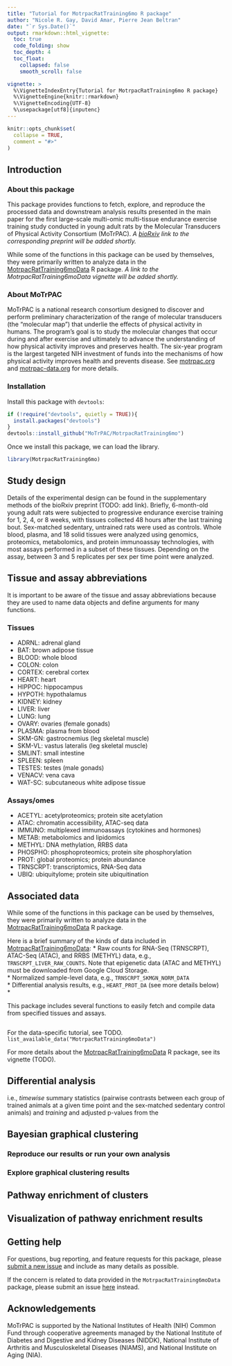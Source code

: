 ```yaml
---
title: "Tutorial for MotrpacRatTraining6mo R package"
author: "Nicole R. Gay, David Amar, Pierre Jean Beltran"
date: "`r Sys.Date()`"
output: rmarkdown::html_vignette:
  toc: true
  code_folding: show 
  toc_depth: 4
  toc_float:
    collapsed: false
    smooth_scroll: false

vignette: >
  %\VignetteIndexEntry{Tutorial for MotrpacRatTraining6mo R package}
  %\VignetteEngine{knitr::rmarkdown}
  %\VignetteEncoding{UTF-8}
  %\usepackage[utf8]{inputenc}
---
```


```r
knitr::opts_chunk$set(
  collapse = TRUE,
  comment = "#>"
)
```

## Introduction 

### About this package 
This package provides functions to fetch, explore, and reproduce the processed 
data and downstream analysis results presented in the main paper for the first 
large-scale multi-omic multi-tissue endurance exercise training study conducted 
in young adult rats by the Molecular Transducers of Physical Activity Consortium 
(MoTrPAC). *A [bioRxiv](https://www.biorxiv.org/) link to the corresponding 
preprint will be added shortly.* 

While some of the functions in this package can be used by themselves, they
were primarily written to analyze data in the 
[MotrpacRatTraining6moData](https://github.com/MoTrPAC/MotrpacRatTraining6moData)
R package. *A link to the MotrpacRatTraining6moData vignette
will be added shortly.*  

### About MoTrPAC 
MoTrPAC is a national research consortium designed to discover and perform 
preliminary characterization of the range of molecular transducers (the 
"molecular map") that underlie the effects of physical activity in humans. 
The program's goal is to study the molecular changes that occur during and after 
exercise and ultimately to advance the understanding of how physical activity 
improves and preserves health. The six-year program is the largest targeted NIH 
investment of funds into the mechanisms of how physical activity improves health 
and prevents disease. See [motrpac.org](https://www.motrpac.org/) and 
[motrpac-data.org](https://motrpac-data.org/) for more details. 

### Installation
Install this package with `devtools`:
```r
if (!require("devtools", quietly = TRUE)){
  install.packages("devtools")
}
devtools::install_github("MoTrPAC/MotrpacRatTraining6mo")
```

Once we install this package, we can load the library. 
```r
library(MotrpacRatTraining6mo)
```

## Study design 
Details of the experimental design can be found in the supplementary methods 
of the bioRxiv preprint (TODO: add link). Briefly, 6-month-old young adult rats 
were subjected to progressive endurance exercise training
for 1, 2, 4, or 8 weeks, with tissues collected 48 hours after the last training bout. 
Sex-matched sedentary, untrained rats were used as controls. Whole blood, plasma, 
and 18 solid tissues were analyzed using genomics, proteomics, metabolomics, 
and protein immunoassay technologies, with most assays performed in a subset of these tissues. 
Depending on the assay, between 3 and 5 replicates per sex per time point were
analyzed. 

## Tissue and assay abbreviations  
It is important to be aware of the tissue and assay abbreviations because they are used
to name data objects and define arguments for many functions.  

### Tissues
* ADRNL: adrenal gland  
* BAT: brown adipose tissue  
* BLOOD: whole blood  
* COLON: colon  
* CORTEX: cerebral cortex  
* HEART: heart  
* HIPPOC: hippocampus  
* HYPOTH: hypothalamus  
* KIDNEY: kidney  
* LIVER: liver  
* LUNG: lung  
* OVARY: ovaries (female gonads)  
* PLASMA: plasma from blood
* SKM-GN: gastrocnemius (leg skeletal muscle)  
* SKM-VL: vastus lateralis (leg skeletal muscle) 
* SMLINT: small intestine  
* SPLEEN: spleen  
* TESTES: testes (male gonads)  
* VENACV: vena cava  
* WAT-SC: subcutaneous white adipose tissue  

### Assays/omes
* ACETYL: acetylproteomics; protein site acetylation  
* ATAC: chromatin accessibility, ATAC-seq data  
* IMMUNO: multiplexed immunoassays (cytokines and hormones)  
* METAB: metabolomics and lipidomics  
* METHYL: DNA methylation, RRBS data   
* PHOSPHO: phosphoproteomics; protein site phosphorylation  
* PROT: global proteomics; protein abundance  
* TRNSCRPT: transcriptomics, RNA-Seq data  
* UBIQ: ubiquitylome; protein site ubiquitination  

## Associated data 
While some of the functions in this package can be used by themselves, they
were primarily written to analyze data in the 
[MotrpacRatTraining6moData](https://github.com/MoTrPAC/MotrpacRatTraining6moData)
R package. 

Here is a brief summary of the kinds of data included in 
[MotrpacRatTraining6moData](https://github.com/MoTrPAC/MotrpacRatTraining6moData):
* Raw counts for RNA-Seq (TRNSCRPT), ATAC-Seq (ATAC), and RRBS (METHYL) data, 
e.g., `TRNSCRPT_LIVER_RAW_COUNTS`.
Note that epigenetic data (ATAC and METHYL) must be downloaded from Google Cloud Storage.  
* Normalized sample-level data, e.g., `TRNSCRPT_SKMGN_NORM_DATA`   
* Differential analysis results, e.g., `HEART_PROT_DA` (see more details below)  
* 

This package includes several functions to easily fetch and compile data from 
specified tissues and assays.

```r

```


For the data-specific tutorial, see TODO. 
`list_available_data("MotrpacRatTraining6moData")`

For more details about the [MotrpacRatTraining6moData](https://github.com/MoTrPAC/MotrpacRatTraining6moData)
R package, see its vignette (TODO).

## Differential analysis 

i.e., *timewise* summary statistics (pairwise contrasts between each group of 
trained animals at a given time point and the sex-matched sedentary control animals) and *training* and adjusted p-values from the 

## Bayesian graphical clustering 

### Reproduce our results or run your own analysis 

### Explore graphical clustering results

## Pathway enrichment of clusters

## Visualization of pathway enrichment results 

## Getting help 
For questions, bug reporting, and feature requests for this package, please 
[submit a new issue](https://github.com/MoTrPAC/MotrpacRatTraining6mo/issues) 
and include as many details as possible. 

If the concern is related to data provided in the `MotrpacRatTraining6moData`
package, please submit an issue 
[here](https://github.com/MoTrPAC/MotrpacRatTraining6moData/issues) instead. 

## Acknowledgements 
MoTrPAC is supported by the National Institutes of Health (NIH) Common
Fund through cooperative agreements managed by the National Institute of Diabetes and
Digestive and Kidney Diseases (NIDDK), National Institute of Arthritis and Musculoskeletal
Diseases (NIAMS), and National Institute on Aging (NIA). 
